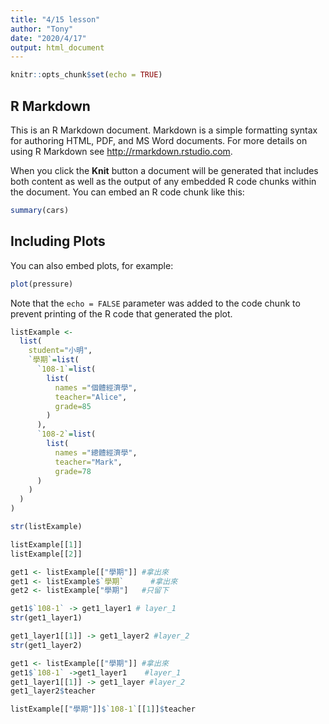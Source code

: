 ```yaml
---
title: "4/15 lesson"
author: "Tony"
date: "2020/4/17"
output: html_document
---
```


```r
knitr::opts_chunk$set(echo = TRUE)
```

## R Markdown

This is an R Markdown document. Markdown is a simple formatting syntax for authoring HTML, PDF, and MS Word documents. For more details on using R Markdown see <http://rmarkdown.rstudio.com>.

When you click the **Knit** button a document will be generated that includes both content as well as the output of any embedded R code chunks within the document. You can embed an R code chunk like this:

```r
summary(cars)
```

## Including Plots

You can also embed plots, for example:

```r
plot(pressure)
```

Note that the `echo = FALSE` parameter was added to the code chunk to prevent printing of the R code that generated the plot.

```r
listExample <-
  list(
    student="小明",
    `學期`=list(
      `108-1`=list(
        list(
          names ="個體經濟學",
          teacher="Alice",
          grade=85
        )
      ),
      `108-2`=list(
        list(
          names ="總體經濟學",
          teacher="Mark",
          grade=78
      ) 
    )
  )
)
```

```r
str(listExample)
```

```r
listExample[[1]]
listExample[[2]]
```

```r
get1 <- listExample[["學期"]] #拿出來
get1 <- listExample$`學期`      #拿出來
get2 <- listExample["學期"]   #只留下
```

```r
get1$`108-1` -> get1_layer1 # layer_1
str(get1_layer1)
```

```r
get1_layer1[[1]] -> get1_layer2 #layer_2
str(get1_layer2)
```

```r
get1 <- listExample[["學期"]] #拿出來
get1$`108-1` ->get1_layer1    #layer_1
get1_layer1[[1]] -> get1_layer #layer_2
get1_layer2$teacher

listExample[["學期"]]$`108-1`[[1]]$teacher
```

```r

```

